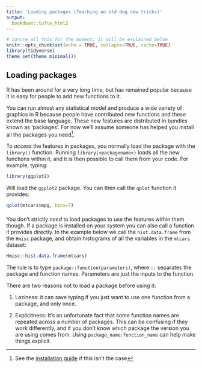 ```yaml
---
title: 'Loading packages (Teaching an old dog new tricks)'
output:
  bookdown::tufte_html2
---
```


```r
# ignore all this for the moment; it will be explained below
knitr::opts_chunk$set(echo = TRUE, collapse=TRUE, cache=TRUE)
library(tidyverse)
theme_set(theme_minimal())
```



## Loading packages {- #packages}

R has been around for a very long time, but has remained popular because it is easy for people to add new functions to it. 

You can run almost any statistical model and produce a wide variety of graphics in R because people have contributed new functions and these extend the base language. These new features are distributed in bundles known as 'packages'. For now we'll assume someone has helped you install all the packages you need^[See the [installation guide](installation.html) if this isn't the case].

To *access* the features in packages, you normally load the package with the `library()` function. Running `library(<packagename>)` loads all the new functions within it, and it is then possible to call them from your code. For example, typing:


```r
library(ggplot2)
```

Will load the `ggplot2` package. You can then call the `qplot` function it provides:

```r
qplot(mtcars$mpg, bins=7)
```


#### {- #package-namespacing}

You don't strictly *need* to load packages to use the features within them though. If a package is installed on your system you can also call a function it provides directly. In the example below we call the `hist.data.frame` from the `Hmisc` package, and obtain histograms of all the variables in the `mtcars` dataset:


```r
Hmisc::hist.data.frame(mtcars)
```


The rule is to type `package::function(parameters)`, where `::` separates the package and function names. Parameters are just the inputs to the function.


There are two reasons not to load a package before using it:

1. Laziness: it can save typing if you just want to use one function from a package, and only once.

2. Explicitness: It's an unfortunate fact that some function names are repeated across a number of packages. This can be confusing if they work differently, and if you don't know which package the version you are using comes from. Using `package_name:function_name` can help make things explicit.


